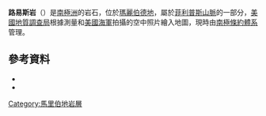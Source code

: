 {{coord|76|18|S|145|21|W|source:GNIS|display=title}}

'''路易斯岩'''（{{lang-en|Lewis Rocks}}）是[[南極洲|南極洲]]的岩石，位於[[瑪麗伯德地|瑪麗伯德地]]，屬於[[菲利普斯山脈|菲利普斯山脈]]的一部分，[[美國地質調查局|美國地質調查局]]根據測量和[[美國海軍|美國海軍]]拍攝的空中照片繪入地圖，現時由[[南極條約體系|南極條約體系]]管理。

==參考資料==
*{{cite gnis | type = antarid | id = 8785| name = Lewis Rocks| accessdate = 2013-06-13}}
*{{usgs-gazetteer|id=8785}}

{{DEFAULTSORT:Lewis Rocks}}
[[Category:馬里伯地岩層|Category:馬里伯地岩層]]


{{MarieByrdLand-geo-stub}}